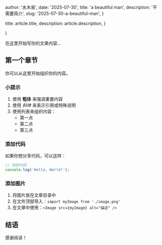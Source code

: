 
  author: '水木易',
    date: '2025-07-30',
    title: 'a beautiful man',
    description: '不需要简介',
    slug: '2025-07-30-a-beautiful-man',
}

  title: article.title,
  description: article.description,
}

  <ArticleWrapper article={article}>
    <ArticleLayout article={article} {...props} />
  </ArticleWrapper>
)

在这里开始写你的文章内容...

## 第一个章节

你可以从这里开始组织你的内容。

### 小提示

1. 使用 **粗体** 来强调重要内容
2. 使用 *斜体* 来表示引用或特殊说明
3. 使用列表来组织内容：
   - 第一点
   - 第二点
   - 第三点

### 添加代码

如果你想分享代码，可以这样：

```javascript
// 你的代码
console.log('Hello, World!');
```

### 添加图片

1. 将图片放在文章目录中
2. 在文件顶部导入：`import myImage from './image.png'`
3. 在文章中使用：`<Image src={myImage} alt="描述" />`

## 结语

感谢阅读！
